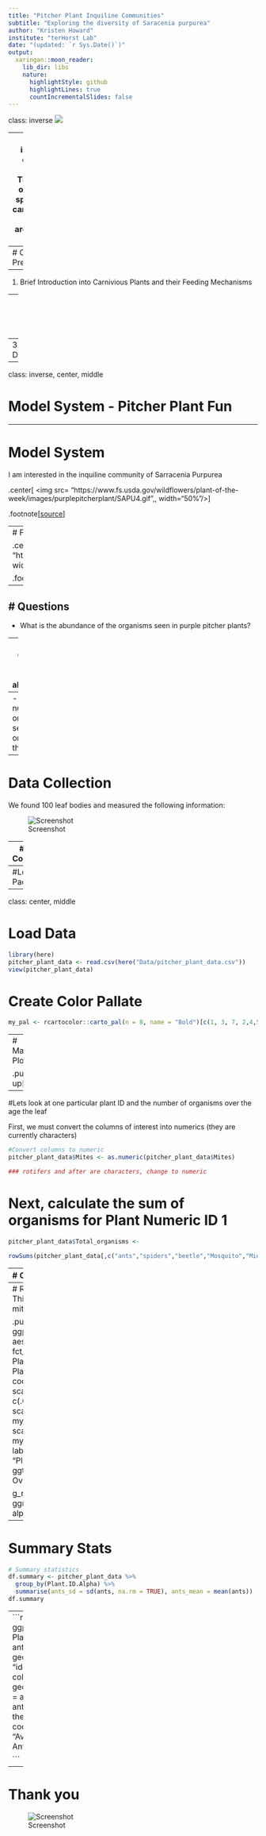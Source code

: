 ```yaml
---
title: "Pitcher Plant Inquiline Communities"
subtitle: "Exploring the diversity of Saracenia purpurea"
author: "Kristen Howard"
institute: "terHorst Lab"
date: "(updated: `r Sys.Date()`)"
output:
  xaringan::moon_reader:
    lib_dir: libs
    nature:
      highlightStyle: github
      highlightLines: true
      countIncrementalSlides: false
---
```


class: inverse
![](https://www.syfy.com/sites/syfy/files/2020/06/audrey2.jpg)

--
class: inverse, center, middle
**There are over 700 species of carnivorous plants around the world!**

**.red[The feeding mechanism is very rare!]**

---
 # Outline of Presentation
 
 
--
1. Brief Introduction into Carnivious Plants and their Feeding Mechanisms


--
2. Model System - Sarracenia purpurea


--
3. Data/Exploration


---
class: inverse, center, middle

# Model System - Pitcher Plant Fun

---

# Model System

I am interested in the inquiline community of Sarracenia Purpurea

.center[
<img src= "https://www.fs.usda.gov/wildflowers/plant-of-the-week/images/purplepitcherplant/SAPU4.gif",, width="50%"/>]

.footnote[[source](https://www.fs.usda.gov/wildflowers/plant-of-the-week/sarracenia_purpurae.shtml)]

---
# Feeding Mechanism

.center[<img src= "https://www.gardenia.net/storage/app/public/uploads/images/detail/75e09eb820b5dba9b3a7117a6ea98346.webp", width=80%/>]

.footnote[[(terHorst 2010)](https://onlinelibrary.wiley.com/doi/10.1111/j.1420-9101.2010.02140.x)]
---

# Questions
--


- What is the abundance of the organisms seen in purple pitcher plants?


--
- Which Organisms have the highest abundances?

--
- Does the number of organisms seen depend on the age of the leaf?

---
# Data Collection

We found 100 leaf bodies and measured the following information:


![Screenshot](libs\Images\datasheet_screenshot.PNG)

---
# Data Collection

![Screenshot](libs\Images\datasheet_screenshot.PNG)


---
#Load Packages
```r
library(tidyverse)
library(here)
library(ggplot2)
library(crosstable)
library(dplyr)
library(vtable)
library(gganimate)
library(hrbrthemes)
library(viridis)
library(ggridges)
library(ggpubr)
library(rcartocolor)
library(DT)
```

---
class: center, middle

# Load Data
```r
library(here)
pitcher_plant_data <- read.csv(here("Data/pitcher_plant_data.csv"))
view(pitcher_plant_data)
```
# Create Color Pallate
```r
my_pal <- rcartocolor::carto_pal(n = 8, name = "Bold")[c(1, 3, 7, 2,4,5,6,8)]
```


---
# Marginal Plot

.pull-up[
```r
pitcher_plant_data %>%
      ggscatterhist( x = "leaf_age_", 
                     y = "ants",
                     color = "Plant.ID.Alpha", 
                     size = 3, 
                     alpha = 0.6,
        palette = my_pal,
        margin.plot = "boxplot",
        ggtheme = theme_bw()
        )
```
]
.pull-down[
```r
```
]
---

#Lets look at one particular plant ID and the number of organisms over the age the leaf

First, we must convert the columns of interest into numerics (they are currently characters)
```r
#Convert columns to numeric
pitcher_plant_data$Mites <- as.numeric(pitcher_plant_data$Mites)

### rotifers and after are characters, change to numeric
```

# Next, calculate the sum of organisms for Plant Numeric ID 1
```r
pitcher_plant_data$Total_organisms <- 

rowSums(pitcher_plant_data[,c("ants","spiders","beetle","Mosquito","Midges","Snot","Mites")])
```
---
# Create graph
.pull-right[
```r
library(ggplot2)

ggplot(pitcher_plant_data, aes(x=leaf_age_,
                               y=Total_organisms)) + 
  geom_line() +
  labs(title = "Total Organisms Over Time in Plant A",
       x = "Age of Leaf", 
       y = "Total Organisms") 
```
]
.pull-left[
```r
```
]

---
# Ridgeline Distrinution Plot
This is showing the number of mites of leaf age

.pull-right[
```r
g_ridges <- 
  ggplot(pitcher_plant_data, aes(leaf_age_, fct_rev(Plant.ID.Alpha), color = Plant.ID.Alpha, fill = Plant.ID.Alpha)) + 
  coord_cartesian(clip = "off") +
  scale_y_discrete(expand = c(.07, .07)) +
  scale_color_manual(values = my_pal, guide = "none") +
  scale_fill_manual(values = my_pal, guide = "none") +
  labs(x = "Leaf Age (Days)",
       y = "Plant ID Alpha") + 
  ggtitle("Organism Distribution Over Time") +
  theme_minimal()

g_ridges +
  ggridges::geom_density_ridges(
    alpha = .7, size = 1.5
  )
```
]
.pull-left[
```r
```
]


---
# Summary Stats
```r
# Summary statistics
df.summary <- pitcher_plant_data %>%
  group_by(Plant.ID.Alpha) %>%
  summarise(ants_sd = sd(ants, na.rm = TRUE), ants_mean = mean(ants))
df.summary
```

---
```r
df.summary %>%
  ggplot(aes(x = Plant.ID.Alpha, 
              y = ants_mean)) +
   geom_bar(stat = "identity", 
            fill = my_pal, 
            color = "black") +
   geom_errorbar(aes(ymin = ants_mean, 
                     ymax = ants_sd), 
                     width = 0.2) +
      theme_minimal() +
      coord_flip() +
  labs( y= "Average Number of Ants",
        x = "Plant ID")
    

```

---
# Thank you
![Screenshot](libs\Images\datasheet_screenshot.PNG)
